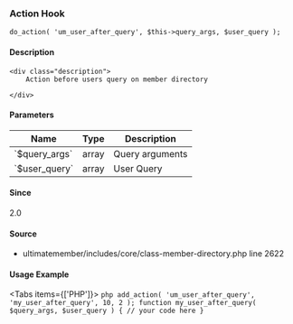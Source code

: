 
<UMBreadCrumb type="action"/>

### Action Hook    
    
```
do_action( 'um_user_after_query', $this->query_args, $user_query );
```

#### Description
    <div class="description">
        Action before users query on member directory
 
    </div>

#### Parameters
            
<table className="table-auto mt-2 border dark:border-gray-500 p-5 text-sm text-left">
<thead>
<tr>
<th  className="px-3">Name</th>
<th  className="px-3">Type</th>
<th  className="px-3">Description</th>
</tr>
</thead>
<tbody>
               <tr >
               <td className="px-3 py-2">`$query_args`</td>
               <td className="px-3 py-2">array</td>
               <td className="px-3 py-2 text-sm">Query arguments</td>
               </tr>
               <tr >
               <td className="px-3 py-2">`$user_query`</td>
               <td className="px-3 py-2">array</td>
               <td className="px-3 py-2 text-sm">User Query</td>
               </tr>
</tbody>
</table>

#### Since
<div class="description">
2.0
</div>

#### Source
  - <Link href="https://github.com/ultimatemember/ultimatemember/tree/2.5.0/includes/core/class-member-directory.php#L2622">ultimatemember/includes/core/class-member-directory.php</Link> <Link href="https://github.com/ultimatemember/ultimatemember/tree/2.5.0/includes/core/class-member-directory.php#L2622">line 2622</Link>



#### Usage Example

<Tabs items={['PHP']}>
    <Tab>
    ```php
    add_action( 'um_user_after_query', 'my_user_after_query', 10, 2 );
 function my_user_after_query( $query_args, $user_query ) {
     // your code here
 }
    ```
    </Tab>
</Tabs>